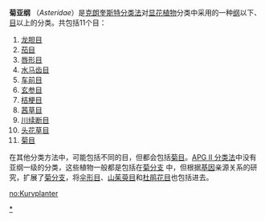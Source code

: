 {{Automatic taxobox
| taxon = Asteridae
| authority = 
}}

'''菊亚纲''' （''Asteridae''）是[[克朗奎斯特分类法|克朗奎斯特分类法]]对[[被子植物门|显花植物]]分类中采用的一种[[纲|纲]]以下、[[目_(生物)|目]]以上的分类。共包括11个目：

# [[龙胆目|龙胆目]]
# [[茄目|茄目]]
# [[唇形目|唇形目]]
# [[水马齿目|水马齿目]]
# [[车前目|车前目]]
# [[玄参目|玄参目]]
# [[桔梗目|桔梗目]]
# [[茜草目|茜草目]]
# [[川续断目|川续断目]]
# [[头花草目|头花草目]]
# [[菊目|菊目]]

在其他分类方法中，可能包括不同的目，但都会包括[[菊目|菊目]]。[[APG_II_分类法|APG II 分类法]]中没有亚纲一级的分类，这些植物一般都是包括在[[菊分支|菊分支]] 中，但根据[[基因|基因]]亲源关系的研究，扩展了[[菊分支|菊分支]]，将[[伞形目|伞形目]]、[[山茱萸目|山茱萸目]]和[[杜鹃花目|杜鹃花目]]也包括进去。
{{Taxonbar|from=Q1259422}}

[[Category:菊亚纲|*]]

[[no:Kurvplanter|no:Kurvplanter]]